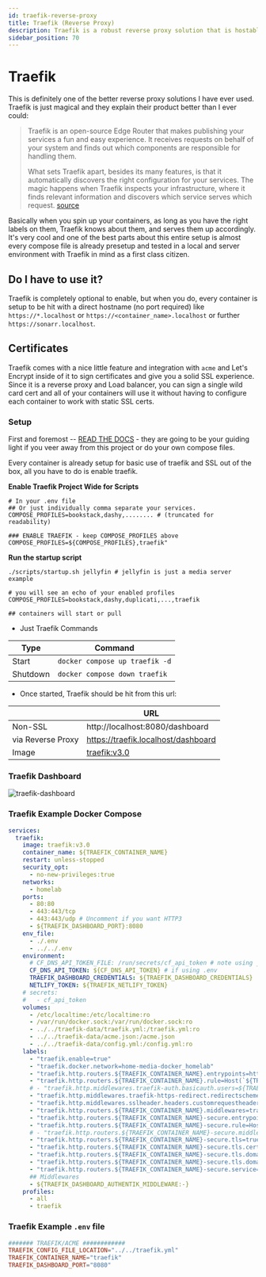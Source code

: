 ```yaml
---
id: traefik-reverse-proxy
title: Traefik (Reverse Proxy)
description: Traefik is a robust reverse proxy solution that is hostable as a standalone, docker, or in a K8 cluster.
sidebar_position: 70
---
```


# Traefik

This is definitely one of the better reverse proxy solutions I have ever used. Traefik is just magical and they explain their product better than I ever could:

> Traefik is an open-source Edge Router that makes publishing your services a fun and easy experience. It receives requests on behalf of your system and finds out which components are responsible for handling them.
>
> What sets Traefik apart, besides its many features, is that it automatically discovers the right configuration for your services. The magic happens when Traefik inspects your infrastructure, where it finds relevant information and discovers which service serves which request. [source](https://doc.traefik.io/traefik/#:~:text=Traefik%20is%20an,serves%20which%20request.)

Basically when you spin up your containers, as long as you have the right labels on them, Traefik knows about them, and serves them up accordingly. It's very cool and one of the best parts about this entire setup is almost every compose file is already presetup and tested in a local and server environment with Traefik in mind as a first class citizen.

## Do I have to use it?

Traefik is completely optional to enable, but when you do, every container is setup to be hit with a direct hostname (no port required) like `https://*.localhost` or `https://<container_name>.localhost` or further `https://sonarr.localhost`.

## Certificates

Traefik comes with a nice little feature and integration with `acme` and Let's Encrypt inside of it to sign certificates and give you a solid SSL experience. Since it is a reverse proxy and Load balancer, you can sign a single wild card cert and all of your containers will use it without having to configure each container to work with static SSL certs.

### Setup

First and foremost -- [READ THE DOCS](https://doc.traefik.io/traefik/) - they are going to be your guiding light if you veer away from this project or do your own compose files.

Every container is already setup for basic use of traefik and SSL out of the box, all you have to do is enable traefik.

**Enable Traefik Project Wide for Scripts**

```shell
# In your .env file
## Or just individually comma separate your services.
COMPOSE_PROFILES=bookstack,dashy,........ # (truncated for readability)

### ENABLE TRAEFIK - keep COMPOSE_PROFILES above
COMPOSE_PROFILES=${COMPOSE_PROFILES},traefik"
```

**Run the startup script**

```shell
./scripts/startup.sh jellyfin # jellyfin is just a media server example

# you will see an echo of your enabled profiles
COMPOSE_PROFILES=bookstack,dashy,duplicati,...,traefik

## containers will start or pull
```

- Just Traefik Commands

| Type     | Command                        |
| -------- | ------------------------------ |
| Start    | `docker compose up traefik -d` |
| Shutdown | `docker compose down traefik`  |

- Once started, Traefik should be hit from this url:

|                   | URL                                              |
| ----------------- | ------------------------------------------------ |
| Non-SSL           | http://localhost:8080/dashboard                  |
| via Reverse Proxy | https://traefik.localhost/dashboard              |
| Image             | [traefik:v3.0](https://hub.docker.com/_/traefik) |

### Traefik Dashboard

<img
  src="/Home-Media-Docker/img/traefik-dashboard.png"
  alt="traefik-dashboard"
/>

### Traefik Example Docker Compose

```yaml
services:
  traefik:
    image: traefik:v3.0
    container_name: ${TRAEFIK_CONTAINER_NAME}
    restart: unless-stopped
    security_opt:
      - no-new-privileges:true
    networks:
      - homelab
    ports:
      - 80:80
      - 443:443/tcp
      - 443:443/udp # Uncomment if you want HTTP3
      - ${TRAEFIK_DASHBOARD_PORT}:8080
    env_file:
      - ./.env
      - ../../.env
    environment:
      # CF_DNS_API_TOKEN_FILE: /run/secrets/cf_api_token # note using _FILE for docker secrets
      CF_DNS_API_TOKEN: ${CF_DNS_API_TOKEN} # if using .env
      TRAEFIK_DASHBOARD_CREDENTIALS: ${TRAEFIK_DASHBOARD_CREDENTIALS}
      NETLIFY_TOKEN: ${TRAEFIK_NETLIFY_TOKEN}
    # secrets:
    #   - cf_api_token
    volumes:
      - /etc/localtime:/etc/localtime:ro
      - /var/run/docker.sock:/var/run/docker.sock:ro
      - ../../traefik-data/traefik.yml:/traefik.yml:ro
      - ../../traefik-data/acme.json:/acme.json
      - ../../traefik-data/config.yml:/config.yml:ro
    labels:
      - "traefik.enable=true"
      - "traefik.docker.network=home-media-docker_homelab"
      - "traefik.http.routers.${TRAEFIK_CONTAINER_NAME}.entrypoints=http"
      - "traefik.http.routers.${TRAEFIK_CONTAINER_NAME}.rule=Host(`${TRAEFIK_CONTAINER_NAME}.${PROJECT_HOSTNAME}`)"
      # - "traefik.http.middlewares.traefik-auth.basicauth.users=${TRAEFIK_DASHBOARD_CREDENTIALS}"
      - "traefik.http.middlewares.traefik-https-redirect.redirectscheme.scheme=https"
      - "traefik.http.middlewares.sslheader.headers.customrequestheaders.X-Forwarded-Proto=https"
      - "traefik.http.routers.${TRAEFIK_CONTAINER_NAME}.middlewares=traefik-https-redirect"
      - "traefik.http.routers.${TRAEFIK_CONTAINER_NAME}-secure.entrypoints=https"
      - "traefik.http.routers.${TRAEFIK_CONTAINER_NAME}-secure.rule=Host(`${TRAEFIK_CONTAINER_NAME}.${PROJECT_HOSTNAME}`)"
      # - "traefik.http.routers.${TRAEFIK_CONTAINER_NAME}-secure.middlewares=traefik-auth"
      - "traefik.http.routers.${TRAEFIK_CONTAINER_NAME}-secure.tls=true"
      - "traefik.http.routers.${TRAEFIK_CONTAINER_NAME}-secure.tls.certresolver=${TRAEFIK_TLS_CERTRESOLVER}"
      - "traefik.http.routers.${TRAEFIK_CONTAINER_NAME}-secure.tls.domains[0].main=${PROJECT_HOSTNAME}"
      - "traefik.http.routers.${TRAEFIK_CONTAINER_NAME}-secure.tls.domains[0].sans=*.${PROJECT_HOSTNAME}"
      - "traefik.http.routers.${TRAEFIK_CONTAINER_NAME}-secure.service=api@internal"
      ## Middlewares
      - ${TRAEFIK_DASHBOARD_AUTHENTIK_MIDDLEWARE:-}
    profiles:
      - all
      - traefik
```

### Traefik Example `.env` file

```conf
####### TRAEFIK/ACME ############
TRAEFIK_CONFIG_FILE_LOCATION="../../traefik.yml"
TRAEFIK_CONTAINER_NAME="traefik"
TRAEFIK_DASHBOARD_PORT="8080"
```

